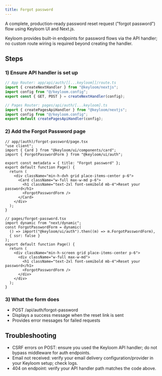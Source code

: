 ```yaml
---
title: Forgot password
---
```



A complete, production-ready password reset request ("forgot password") flow using Keyloom UI and Next.js.

<Callout>
  Keyloom provides built-in endpoints for password flows via the API handler; no
  custom route wiring is required beyond creating the handler.
</Callout>

## Steps

<Steps>

### 1) Ensure API handler is set up

```ts
// App Router: app/api/auth/[[...keyloom]]/route.ts
import { createNextHandler } from "@keyloom/nextjs";
import config from "@/keyloom.config";
export const { GET, POST } = createNextHandler(config);
```

```ts
// Pages Router: pages/api/auth/[...keyloom].ts
import { createPagesApiHandler } from "@keyloom/nextjs";
import config from "@/keyloom.config";
export default createPagesApiHandler(config);
```

### 2) Add the Forgot Password page

<Tabs>
<Tab value="app-router" title="App Router">

```tsx
// app/(auth)/forgot-password/page.tsx
"use client";
import { Card } from "@keyloom/ui/components/card";
import { ForgotPasswordForm } from "@keyloom/ui/auth";

export const metadata = { title: "Forgot password" };
export default function Page() {
  return (
    <div className="min-h-dvh grid place-items-center p-6">
      <Card className="w-full max-w-md p-6">
        <h1 className="text-2xl font-semibold mb-4">Reset your password</h1>
        <ForgotPasswordForm />
      </Card>
    </div>
  );
}
```

</Tab>
<Tab value="pages-router" title="Pages Router">

```tsx
// pages/forgot-password.tsx
import dynamic from "next/dynamic";
const ForgotPasswordForm = dynamic(
  () => import("@keyloom/ui/auth").then((m) => m.ForgotPasswordForm),
  { ssr: false }
);
export default function Page() {
  return (
    <div className="min-h-screen grid place-items-center p-6">
      <div className="w-full max-w-md">
        <h1 className="text-2xl font-semibold mb-4">Reset your password</h1>
        <ForgotPasswordForm />
      </div>
    </div>
  );
}
```

</Tab>
</Tabs>

### 3) What the form does

- POST /api/auth/forgot-password
- Displays a success message when the reset link is sent
- Provides error messages for failed requests

</Steps>

## Troubleshooting

- CSRF errors on POST: ensure you used the Keyloom API handler; do not bypass middleware for auth endpoints.
- Email not received: verify your email delivery configuration/provider in your Keyloom setup; check logs.
- 404 on endpoint: verify your API handler path matches the code above.
